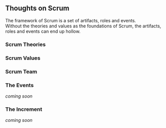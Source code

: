 
## Thoughts on Scrum

The framework of Scrum is a set of artifacts, roles and events.  
Without the theories and values as the foundations of Scrum, the artifacts, roles and events can end up hollow.

### <Link to="/scrum/the-theories">Scrum Theories</Link>

### <Link to="/scrum/the-values">Scrum Values</Link>

### <Link to="/scrum/the-team">Scrum Team</Link>

### The Events

_coming soon_

### The Increment

_coming soon_
